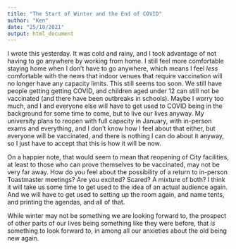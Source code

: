 ```yaml
---
title: "The Start of Winter and the End of COVID"
author: "Ken"
date: "25/10/2021"
output: html_document
---
```


I wrote this yesterday. It was cold and rainy, and I took advantage of not having to go anywhere by working from home. I still feel more comfortable staying home when 
I don't have to go anywhere, which means I feel *less* comfortable with the news that indoor venues that require vaccination will no longer have any capacity limits. 
This still seems too soon. We still have people getting getting COVID, and children aged under 12 can still not be vaccinated (and there have been outbreaks in schools). 
Maybe I worry too much, and I and everyone else will have to get used to COVID being in the background for some time to come, but to live our lives anyway. 
My university plans to reopen with full capacity in 
January, with in-person exams and everything, and I don't know how I feel about that either, but everyone will be vaccinated, and there is nothing I can do about it anyway,
so I just have to accept that this is how it will be now.

On a happier note, that would seem to mean that reopening of City facilities, at least to those who can prove themselves to be vaccinated, may not be very far away. 
How do you feel about the possibility of a return to in-person Toastmaster meetings? Are you excited? Scared? A mixture of both? I think it will take us some time
to get used to the idea of an actual audience again. And we will have to get used to setting up the room again, and name tents, and printing the agendas, and all of that.

While winter may not be something we are looking forward to, the prospect of other parts of our lives being something like they were before, that *is* something to look
forward to, in among all our anxieties about the old being new again.